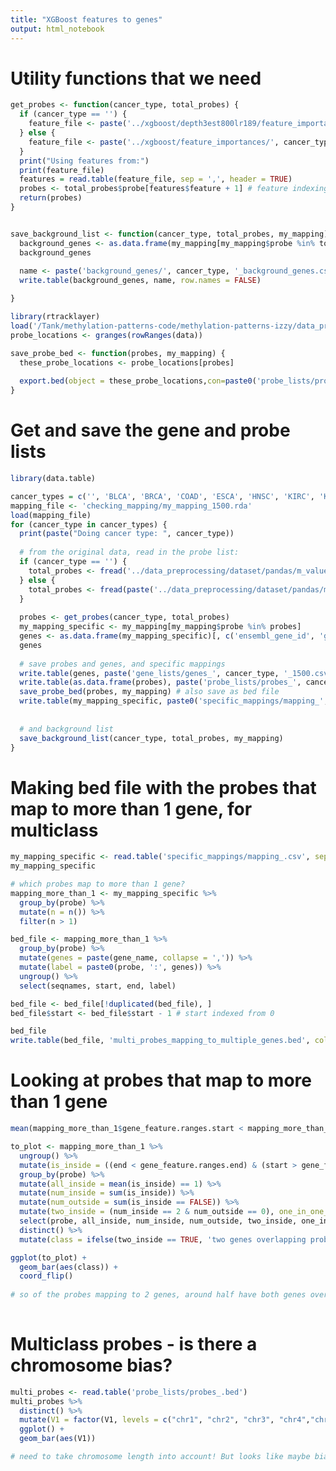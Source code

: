 ```yaml
---
title: "XGBoost features to genes"
output: html_notebook
---
```


# Utility functions that we need
```r
get_probes <- function(cancer_type, total_probes) {
  if (cancer_type == '') {
    feature_file <- paste('../xgboost/depth3est800lr189/feature_importances/', cancer_type, '_concatenated.csv', sep='') # features found by xgboost
  } else {
    feature_file <- paste('../xgboost/feature_importances/', cancer_type, '_concatenated.csv', sep='') # features found by xgboost
  }
  print("Using features from:")
  print(feature_file)
  features = read.table(feature_file, sep = ',', header = TRUE)
  probes <- total_probes$probe[features$feature + 1] # feature indexing is from 0, but R indexing is from 1, so we add 1 - I have verified this is correct
  return(probes)
}


save_background_list <- function(cancer_type, total_probes, my_mapping) {
  background_genes <- as.data.frame(my_mapping[my_mapping$probe %in% total_probes$probe])[, c('ensembl_gene_id', 'gene_name')]
  background_genes
  
  name <- paste('background_genes/', cancer_type, '_background_genes.csv', sep = '')
  write.table(background_genes, name, row.names = FALSE)

}

library(rtracklayer)
load('/Tank/methylation-patterns-code/methylation-patterns-izzy/data_preprocessing/BRCAmethylation.rda')
probe_locations <- granges(rowRanges(data))

save_probe_bed <- function(probes, my_mapping) {
  these_probe_locations <- probe_locations[probes]
  
  export.bed(object = these_probe_locations,con=paste0('probe_lists/probes_', cancer_type, '.bed'))
}

```

# Get and save the gene and probe lists
```r
library(data.table)

cancer_types = c('', 'BLCA', 'BRCA', 'COAD', 'ESCA', 'HNSC', 'KIRC', 'KIRP', 'LIHC', 'LUAD', 'LUSC', 'PRAD', 'THCA', 'UCEC')
mapping_file <- 'checking_mapping/my_mapping_1500.rda'
load(mapping_file)
for (cancer_type in cancer_types) {
  print(paste("Doing cancer type: ", cancer_type))
    
  # from the original data, read in the probe list:
  if (cancer_type == '') {
    total_probes <- fread('../data_preprocessing/dataset/pandas/m_values/TCGA-all.csv', sep = '\t', select = c(1))
  } else {
    total_probes <- fread(paste('../data_preprocessing/dataset/pandas/m_values/TCGA-', cancer_type, '.csv', sep = ''), sep = '\t', select = c(1), header = TRUE)
  }
    
  probes <- get_probes(cancer_type, total_probes)
  my_mapping_specific <- my_mapping[my_mapping$probe %in% probes]
  genes <- as.data.frame(my_mapping_specific)[, c('ensembl_gene_id', 'gene_name')]
  genes
  
  # save probes and genes, and specific mappings
  write.table(genes, paste('gene_lists/genes_', cancer_type, '_1500.csv', sep = ''), sep = ',', row.names = FALSE)
  write.table(as.data.frame(probes), paste('probe_lists/probes_', cancer_type, '.csv', sep = ''), sep = ',', row.names = FALSE, col.names = FALSE)
  save_probe_bed(probes, my_mapping) # also save as bed file
  write.table(my_mapping_specific, paste0('specific_mappings/mapping_', cancer_type, '.csv'), sep = ',')
  
  
  # and background list
  save_background_list(cancer_type, total_probes, my_mapping)
}


```

# Making bed file with the probes that map to more than 1 gene, for multiclass
```r
my_mapping_specific <- read.table('specific_mappings/mapping_.csv', sep = ',')
my_mapping_specific

# which probes map to more than 1 gene?
mapping_more_than_1 <- my_mapping_specific %>%
  group_by(probe) %>%
  mutate(n = n()) %>%
  filter(n > 1)

bed_file <- mapping_more_than_1 %>%
  group_by(probe) %>%
  mutate(genes = paste(gene_name, collapse = ',')) %>%
  mutate(label = paste0(probe, ':', genes)) %>%
  ungroup() %>%
  select(seqnames, start, end, label)

bed_file <- bed_file[!duplicated(bed_file), ]
bed_file$start <- bed_file$start - 1 # start indexed from 0

bed_file
write.table(bed_file, 'multi_probes_mapping_to_multiple_genes.bed', col.names = FALSE, row.names = FALSE, quote = FALSE)
```

# Looking at probes that map to more than 1 gene
```r

mean(mapping_more_than_1$gene_feature.ranges.start < mapping_more_than_1$gene_feature.ranges.end) # so no matter what strand, start is always smaller than the end

to_plot <- mapping_more_than_1 %>%
  ungroup() %>%
  mutate(is_inside = ((end < gene_feature.ranges.end) & (start > gene_feature.ranges.start))) %>% # is the probe inside the gene?
  group_by(probe) %>%
  mutate(all_inside = mean(is_inside) == 1) %>%
  mutate(num_inside = sum(is_inside)) %>%
  mutate(num_outside = sum(is_inside == FALSE)) %>%
  mutate(two_inside = (num_inside == 2 & num_outside == 0), one_in_one_out = (num_inside == 1 & num_outside == 1), two_outside = (num_inside == 0 & num_outside == 2)) %>%
  select(probe, all_inside, num_inside, num_outside, two_inside, one_in_one_out, two_outside) %>%
  distinct() %>%
  mutate(class = ifelse(two_inside == TRUE, 'two genes overlapping probe', ifelse(one_in_one_out == TRUE, 'one gene overlapping, one not', ifelse(two_outside == TRUE, 'two genes not overlapping', 'mapped to more than two genes'))))

ggplot(to_plot) +
  geom_bar(aes(class)) + 
  coord_flip()
  
# so of the probes mapping to 2 genes, around half have both genes overlapping the probe, and around half have one of the genes overlapping the probe. A small number have neither genes overlapping the probe.
  
```


# Multiclass probes - is there a chromosome bias?
```r
multi_probes <- read.table('probe_lists/probes_.bed')
multi_probes %>%
  distinct() %>%
  mutate(V1 = factor(V1, levels = c("chr1", "chr2", "chr3", "chr4","chr5", "chr6", "chr7", "chr8", "chr9",    "chr10", "chr11", "chr12", "chr13", "chr14", "chr15", "chr16", "chr17", "chr18", "chr19", "chr20", "chr21", "chr22", "chrX", "chrY"))) %>%
  ggplot() +
  geom_bar(aes(V1))

# need to take chromosome length into account! But looks like maybe bias on chr17, chr19, negative bias on chr9, and no on chrY (this is understandable though)!
```

